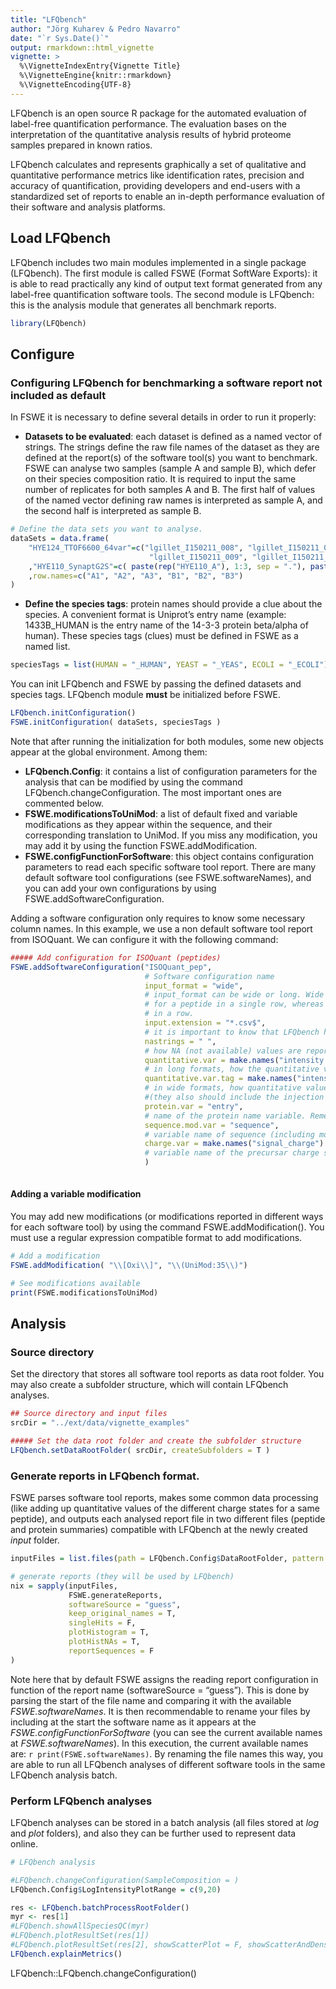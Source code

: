 ```yaml
---
title: "LFQbench"
author: "Jörg Kuharev & Pedro Navarro"
date: "`r Sys.Date()`"
output: rmarkdown::html_vignette
vignette: >
  %\VignetteIndexEntry{Vignette Title}
  %\VignetteEngine{knitr::rmarkdown}
  %\VignetteEncoding{UTF-8}
---
```


LFQbench is an open source R package for the automated evaluation of label-free quantification performance. The evaluation bases on the interpretation of the quantitative analysis results of hybrid proteome samples prepared in known ratios.

LFQbench calculates and represents graphically a set of qualitative and quantitative performance metrics like identification rates, precision and accuracy of quantification, providing developers and end-users with a standardized set of reports to enable an in-depth performance evaluation of their software and analysis platforms.

## Load LFQbench 

LFQbench includes two main modules implemented in a single package (LFQbench). The first module is called FSWE (Format SoftWare Exports): it is able to read
practically any kind of output text format generated from any label-free quantification software tools. The second module is LFQbench: this is the analysis module that generates all benchmark reports.

```r

library(LFQbench)

```

## Configure 

### Configuring LFQbench for benchmarking a software report not included as default

In FSWE it is necessary to define several details in order to run it properly:

* __Datasets to be evaluated__: each dataset is defined as a named vector of strings. The strings define the raw file names of the dataset as they are defined at the report(s) of the software tool(s) you want to benchmark. FSWE can analyse two samples (sample A and sample B), which defer on their species composition ratio. It is required to input the same number of replicates for both samples A and B. The first half of values of the named vector defining raw names is interpreted as sample A, and the second half is interpreted as sample B.


```r

# Define the data sets you want to analyse. 
dataSets = data.frame(
    "HYE124_TTOF6600_64var"=c("lgillet_I150211_008", "lgillet_I150211_010", "lgillet_I150211_012", # A
                               "lgillet_I150211_009", "lgillet_I150211_011", "lgillet_I150211_013") # B
    ,"HYE110_SynaptG2S"=c( paste(rep("HYE110_A"), 1:3, sep = "."), paste(rep("HYE110_B"), 1:3, sep = "."))
    ,row.names=c("A1", "A2", "A3", "B1", "B2", "B3")
)

```

* __Define the species tags__: protein names should provide a clue about the species. A convenient format is Uniprot's entry name (example: 1433B_HUMAN is the entry name of the 14-3-3 protein beta/alpha of human). These species tags (clues) must be defined in FSWE as a named list.

```r

speciesTags = list(HUMAN = "_HUMAN", YEAST = "_YEAS", ECOLI = "_ECOLI") 

```


You can init LFQbench and FSWE by passing the defined datasets and species tags. LFQbench module __must__ be initialized before FSWE.

```r

LFQbench.initConfiguration()
FSWE.initConfiguration( dataSets, speciesTags )

```


Note that after running the initialization for both modules, some new objects appear at the global environment. Among them: 

* __LFQbench.Config__: it contains a list of configuration parameters for the analysis that can be modified by using the command LFQbench.changeConfiguration. The most important ones are commented below.
* __FSWE.modificationsToUniMod__: a list of default fixed and variable modifications as they appear within the sequence, and their corresponding translation to UniMod. If you miss any modification, you may add it by using the function FSWE.addModification.
* __FSWE.configFunctionForSoftware__: this object contains configuration parameters to read each specific software tool report. There are many default software tool configurations (see FSWE.softwareNames), and you can add your own configurations by using FSWE.addSoftwareConfiguration. 

Adding a software configuration only requires to know some necessary column names. In this example, we use a non default software tool report from ISOQuant. We can configure it with the following command:

```r

##### Add configuration for ISOQuant (peptides) 
FSWE.addSoftwareConfiguration("ISOQuant_pep",               
                              # Software configuration name      
                              input_format = "wide",        
                              # input_format can be wide or long. Wide contains all quantitative values (all samples and replicates) 
                              # for a peptide in a single row, whereas long contains a single quantitative value (just one replicate)
                              # in a row.
                              input.extension = "*.csv$",
                              # it is important to know that LFQbench honours the extension: csv are COMMA separated values, tsv are TAB separated values
                              nastrings = " ",
                              # how NA (not available) values are reported
                              quantitative.var = make.names("intensity in"),
                              # in long formats, how the quantitative value column is named
                              quantitative.var.tag = make.names("intensity in"),
                              # in wide formats, how quantitative values are tagged 
                              #(they also should include the injection names reported at the datasets object)
                              protein.var = "entry",
                              # name of the protein name variable. Remember: protein names should include species information (speciesTags)
                              sequence.mod.var = "sequence",
                              # variable name of sequence (including modifications as defined in FSWE.modificationsToUniMod)
                              charge.var = make.names("signal_charge")
                              # variable name of the precursar charge state.
                              )
                            

```


#### Adding a variable modification

You may add new modifications (or modifications reported in different ways for each software tool) by using the command FSWE.addModification(). You must use a regular expression compatible format to add modifications.  

```r

# Add a modification
FSWE.addModification( "\\[Oxi\\]", "\\(UniMod:35\\)")

# See modifications available
print(FSWE.modificationsToUniMod)


```


## Analysis

### Source directory

Set the directory that stores all software tool reports as data root folder. You may also create a subfolder structure, which will contain LFQbench analyses.

```r

## Source directory and input files
srcDir = "../ext/data/vignette_examples"

##### Set the data root folder and create the subfolder structure
LFQbench.setDataRootFolder( srcDir, createSubfolders = T )

```


### Generate reports in LFQbench format.

FSWE parses software tool reports, makes some common data processing (like adding up quantitative values of the different charge states for a same peptide), 
and outputs each analysed report file in two different files (peptide and protein summaries) compatible with LFQbench at the newly created _input_ folder.

```r

inputFiles = list.files(path = LFQbench.Config$DataRootFolder, pattern = "\\..+")

# generate reports (they will be used by LFQbench)
nix = sapply(inputFiles, 
             FSWE.generateReports,
             softwareSource = "guess",
             keep_original_names = T,
             singleHits = F,
             plotHistogram = T, 
             plotHistNAs = T, 
             reportSequences = F
)

```

Note here that by default FSWE assigns the reading report configuration in function of the report name (softwareSource = "guess"). This is done by parsing the start of the file name and comparing it with the available _FSWE.softwareNames_. It is then recommendable to rename your files by including at the start the software name as it appears at the _FSWE.configFunctionForSoftware_ (you can see the current available names at _FSWE.softwareNames_). In this execution, the current available names are: `r print(FSWE.softwareNames)`. By renaming the file names this way, you are able to run all LFQbench analyses of different software tools in the same LFQbench analysis batch. 

### Perform LFQbench analyses

LFQbench analyses can be stored in a batch analysis (all files stored at _log_ and _plot_ folders), and also they can be further used to represent data online.

```r

# LFQbench analysis

#LFQbench.changeConfiguration(SampleComposition = )
LFQbench.Config$LogIntensityPlotRange = c(9,20)

res <- LFQbench.batchProcessRootFolder()
myr <- res[1]
#LFQbench.showAllSpeciesQC(myr)
#LFQbench.plotResultSet(res[1])
#LFQbench.plotResultSet(res[2], showScatterPlot = F, showScatterAndDensityPlot = T, showBoxPlot = F, showDensityPlot = F)
LFQbench.explainMetrics()


```


LFQbench::LFQbench.changeConfiguration()


